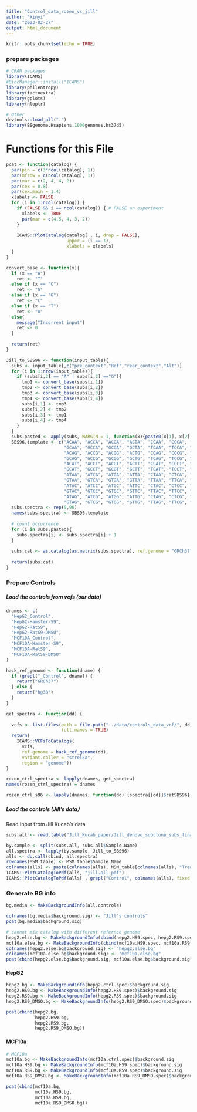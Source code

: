 ```yaml
---
title: "Control_data_rozen_vs_jill"
author: "Xinyi"
date: "2023-02-27"
output: html_document
---
```


```r
knitr::opts_chunk$set(echo = TRUE)
```

### prepare packages 
```r
# CRAN packages
library(ICAMS)
#BiocManager::install("ICAMS")
library(philentropy)
library(factoextra)
library(gplots)
library(nloptr)

# Other
devtools::load_all(".")
library(BSgenome.Hsapiens.1000genomes.hs37d5)
```
# Functions for this File 
```r
pcat <- function(catalog) {
  par(pin = c(3*ncol(catalog), 1))
  par(mfrow = c(ncol(catalog), 1))
  par(mar = c(2, 4, 4, 2))
  par(cex = 0.8)
  par(cex.main = 1.4) 
  xlabels <- FALSE
  for (i in 1:ncol(catalog)) {
    if (FALSE && i == ncol(catalog)) { # FALSE an experiment
      xlabels <- TRUE
      par(mar = c(4.5, 4, 3, 2))
    }
    
    ICAMS::PlotCatalog(catalog[ , i, drop = FALSE],
                       upper = (i == 1),
                       xlabels = xlabels)
  }
}
```

```r
convert_base <- function(x){
  if (x == "A")
    ret <- "T"
  else if (x == "C")
    ret <- "G"
  else if (x == "G")
    ret <- "C"
  else if (x == "T")
    ret <- "A"
  else{
    message("Incorrent input")
    ret <- 0
  }
    
  return(ret)
}
```

```r
Jill_to_SBS96 <- function(input_table){
  subs <- input_table[,c("pre_context","Ref","rear_context","Alt")]
  for (i in 1:nrow(input_table)){
    if (subs[i,2] == "A" | subs[i,2] =="G"){
      tmp1 <- convert_base(subs[i,1])
      tmp2 <- convert_base(subs[i,2])
      tmp3 <- convert_base(subs[i,3])
      tmp4 <- convert_base(subs[i,4])
      subs[i,1] <- tmp3
      subs[i,2] <- tmp2
      subs[i,3] <- tmp1
      subs[i,4] <- tmp4
    }
  }
  subs.pasted <- apply(subs, MARGIN = 1, function(x){paste0(x[1], x[2], x[3], x[4])})
  SBS96.template <- c("ACAA", "ACCA", "ACGA", "ACTA", "CCAA", "CCCA", "CCGA", "CCTA", 
                      "GCAA", "GCCA", "GCGA", "GCTA", "TCAA", "TCCA", "TCGA", "TCTA", 
                      "ACAG", "ACCG", "ACGG", "ACTG", "CCAG", "CCCG", "CCGG", "CCTG", 
                      "GCAG", "GCCG", "GCGG", "GCTG", "TCAG", "TCCG", "TCGG", "TCTG",
                      "ACAT", "ACCT", "ACGT", "ACTT", "CCAT", "CCCT", "CCGT", "CCTT", 
                      "GCAT", "GCCT", "GCGT", "GCTT", "TCAT", "TCCT", "TCGT", "TCTT", 
                      "ATAA", "ATCA", "ATGA", "ATTA", "CTAA", "CTCA", "CTGA", "CTTA", 
                      "GTAA", "GTCA", "GTGA", "GTTA", "TTAA", "TTCA", "TTGA", "TTTA", 
                      "ATAC", "ATCC", "ATGC", "ATTC", "CTAC", "CTCC", "CTGC", "CTTC", 
                      "GTAC", "GTCC", "GTGC", "GTTC", "TTAC", "TTCC", "TTGC", "TTTC", 
                      "ATAG", "ATCG", "ATGG", "ATTG", "CTAG", "CTCG", "CTGG", "CTTG", 
                      "GTAG", "GTCG", "GTGG", "GTTG", "TTAG", "TTCG", "TTGG", "TTTG") 
  subs.spectra <- rep(0,96)
  names(subs.spectra) <- SBS96.template
  
  # count occurrence 
  for (i in subs.pasted){
    subs.spectra[i] <- subs.spectra[i] + 1
  }
  
  subs.cat <- as.catalog(as.matrix(subs.spectra), ref.genome = "GRCh37", region = "genome", catalog.type = "counts" , infer.rownames = TRUE)
  
  return(subs.cat)
}
```

### Prepare Controls
##### Load the controls from vcfs (our data)
```r
dnames <- c(
  "HepG2_Control",
  "HepG2-Hamster-S9",
  "HepG2-RatS9",
  "HepG2-RatS9-DMSO",
  "MCF10A_Control",
  "MCF10A-Hamster-S9",
  "MCF10A-RatS9",
  "MCF10A-RatS9-DMSO"
)

hack_ref_genome <- function(dname) {
  if (grepl("_Control", dname)) {
    return("GRCh37")
  } else {
    return("hg38")
  }
}

get_spectra <- function(dd) {
  
  vcfs <- list.files(path = file.path("../data/controls_data_vcf/", dd), 
                     full.names = TRUE)
  return(
    ICAMS::VCFsToCatalogs(
      vcfs,
      ref.genome = hack_ref_genome(dd),
      variant.caller = "strelka",
      region = "genome"))
}

rozen_ctrl_spectra <- lapply(dnames, get_spectra)
names(rozen_ctrl_spectra) = dnames

rozen_ctrl_s96 <- lapply(dnames, function(dd) {spectra[[dd]]$catSBS96} )
```

##### Load the controls (Jill's data）
Read Input from Jill Kucab's data
```r
subs.all <- read.table("Jill_Kucab_paper/Jill_denovo_subclone_subs_final.txt",header = TRUE, sep ="\t")
```

```r
by.sample <- split(subs.all, subs.all$Sample.Name)
all.spectra <- lapply(by.sample, Jill_to_SBS96)
alls <- do.call(cbind, all.spectra)
rownames(MSM_table) <- MSM_table$Sample.Name
colnames(alls) <- paste(colnames(alls), MSM_table[colnames(alls), "Treatment"])
ICAMS::PlotCatalogToPdf(alls, "jill.all.pdf")
ICAMS::PlotCatalogToPdf(alls[ , grepl("Control", colnames(alls), fixed = TRUE)], "jill.control.pdf")
```


### Generate BG info 
```r
bg.media <- MakeBackgroundInfo(all.controls)
```

```r
colnames(bg.media$background.sig) <- "Jill's controls"
pcat(bg.media$background.sig)
```

```r
# cannot mix catalog with different refernce genome 
hepg2.else.bg <- MakeBackgroundInfo(cbind(hepg2.HS9.spec, hepg2.RS9.spec, hepg2.RS9_DMSO.spec))
mcf10a.else.bg <- MakeBackgroundInfo(cbind(mcf10a.HS9.spec, mcf10a.RS9.spec, mcf10a.RS9_DMSO.spec))
colnames(hepg2.else.bg$background.sig) <- "hepg2.else.bg"
colnames(mcf10a.else.bg$background.sig) <- "mcf10a.else.bg"
pcat(cbind(hepg2.else.bg$background.sig, mcf10a.else.bg$background.sig))
```
#### HepG2
```r
hepg2.bg <- MakeBackgroundInfo(hepg2.ctrl.spec)$background.sig
hepg2.HS9.bg <- MakeBackgroundInfo(hepg2.HS9.spec)$background.sig
hepg2.RS9.bg <- MakeBackgroundInfo(hepg2.RS9.spec)$background.sig
hepg2.RS9_DMSO.bg <- MakeBackgroundInfo(hepg2.RS9_DMSO.spec)$background.sig

pcat(cbind(hepg2.bg,
           hepg2.HS9.bg,
           hepg2.RS9.bg,
           hepg2.RS9_DMSO.bg))
```
#### MCF10a
```r
# MCF10a
mcf10a.bg <- MakeBackgroundInfo(mcf10a.ctrl.spec)$background.sig
mcf10a.HS9.bg <- MakeBackgroundInfo(mcf10a.HS9.spec)$background.sig
mcf10a.RS9.bg <- MakeBackgroundInfo(mcf10a.RS9.spec)$background.sig
mcf10a.RS9_DMSO.bg <- MakeBackgroundInfo(mcf10a.RS9_DMSO.spec)$background.sig

pcat(cbind(mcf10a.bg,
           mcf10a.HS9.bg,
           mcf10a.RS9.bg,
           mcf10a.RS9_DMSO.bg))
```

```r

```




